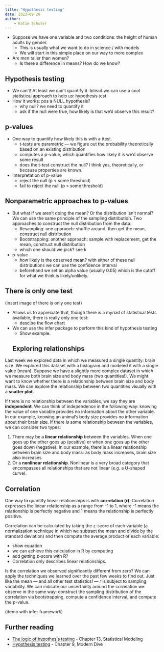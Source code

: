 ```yaml
---
title: "Hypothesis testing"
date: 2023-09-26
author: 
    - Katie Schuler
---
```


::: {.callout-warning title="Under Construction"}
:::

- Suppose we have one variable and two conditions: the height of human adults by gender.
  - This is usually what we want to do in science / with models
  - We will start in this simple place on our way to more complex
- Are men taller than women?
  - Is there a difference in means? How do we know?

## Hypothesis testing

 - We can't! At least we can't quantify it. Intead we can use a cool statistical approach to help us: hypothesis test
 - How it works: pos a NULL hypothesis?
   - why null? we need to quantify it
   - ask if the null were true, how likely is that we'd observe this result?
  
## p-values

- One way to quantify how likely this is with a ttest.
  - t-tests are parametric — we figure out the probability theoretically based on an existing distribution
  - computes a p-value, which quantifies how likely it is we'd observe some result
  - does the t-test construct the null? I think yes, theoretically, or because properties are known. 
- Interpretation of p-value
  - reject the null (p < some threshold)
  - fail to reject the null (p > some threshold) 
 
## Nonparametric approaches to p-values

- But what if we aren't doing the mean? Or the distribution isn't normal? We can use the same principle of the sampling distribution. Two approaches to construct the null distribution from the data: 
  - Resampling: one appraoch: shuffle around, then get the mean, construct null distribution
  - Bootstrapping: another approach: sample with replacement, get the mean, construct null distribution
  - which one should we pick? see k
- p-value
  - how likely is the observed mean? with either of these null distributions we can use the confidence interval
  - beforehand we set an alpha value (usually 0.05) which is the cutoff for what we think is likely/unlikely.
 
## There is only one test 

(insert image of there is only one test) 

- Allows us to appreciate that, though there is a myriad of statistical tests available, there is really only one test:
  - descibe the flow chart 

- We can use the infer package to perform this kind of hypothesis testing
  - Show example. 

  ## Exploring relationships 

Last week we explored data in which we measured a single quantity: brain size. We explored this dataset with a histogram and modeled it with a single value (mean). Suppose we have a slightly more complex dataset in which we measure both brain size and body mass (two quantities!). We might want to know whether there is a relationship between brain size and body mass. We can explore the relationship between two quantities visually with a **scatter plot**.

If there is no relationship between the variables, we say they are **independent**. We can think of independence in the following way: knowing the value of one variable provides no information about the other variable. In our example, knowing an animal's body size provides no information about their brain size. If there *is* some relationship between the variables, we can consider two types:

1. There may be a **linear relationship** between the variables. When one goes up the other goes up (positive) or when one goes up the other goes down (negative). In our example, there is a linear relationship between brain size and body mass: as body mass increases, brain size also increases. 
2. Or a **nonlinear relationship**.  Nonlinear is a very broad category that encompasses all relationships that are not linear (e.g. a U-shaped curve).



## Correlation 

One way to quantify linear relationships is with **correlation ($r$)**. Correlation expresses the linear relationship as a range from -1 to 1, where -1 means the relationship is perfectly negative and 1 means the relationship is perfectly positive. 

Correlation can be calculated by taking the z-score of each variable (a normalization technique in which we subtract the mean and divide by the standard deviation) and then compute the average product of each variable: 

- show equation 
- we can achieve this calculation in R by computing 
- add getting z-score with R? 
- Correlation only describes linear relationships. 

Is the correlation we observed significantly different from zero? We can apply the techniques we learned over the past few weeks to find out. Just like the mean — and all other test statistics! — *$r$* is subject to sampling variability. We can indicate our uncertainty around the correlation we observe in the same way: construct the sampling distribution of the correlation via bootstrapping, compute a confidence interval, and compute the p-value. 

(demo with infer framework)

## Further reading

- [The logic of hypothesis testing](https://dtkaplan.github.io/SM2-bookdown/the-logic-of-hypothesis-testing.html) - Chapter 13, Statistical Modeling
- [Hypothesis testing](https://moderndive.com/9-hypothesis-testing.html) - Chapter 9, Modern Dive

